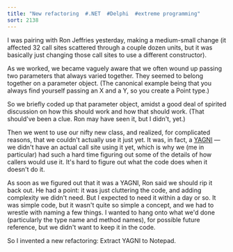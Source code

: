 ```yaml
---
title: "New refactoring  #.NET  #Delphi  #extreme programming"
sort: 2138
---
```


I was pairing with Ron Jeffries yesterday, making a medium-small change (it affected 32 call sites scattered through a couple dozen units, but it was basically just changing those call sites to use a different constructor).

As we worked, we became vaguely aware that we often wound up passing two parameters that always varied together. They seemed to belong together on a parameter object. (The canonical example being that you always find yourself passing an X and a Y, so you create a Point type.)

So we briefly coded up that parameter object, amidst a good deal of spirited discussion on how this should work and how that should work. (That should've been a clue. Ron may have seen it, but I didn't, yet.)

Then we went to use our nifty new class, and realized, for complicated reasons, that we couldn't actually use it just yet. It was, in fact, a <a href="http://c2.com/cgi/wiki?YouArentGonnaNeedIt">YAGNI</a>&nbsp;&#8212; we didn't have an actual call site using it yet, which is why we (me in particular) had such a hard time figuring out some of the details of how callers would use it. It's hard to figure out what the code does when it doesn't do it.

As soon as we figured out that it was a YAGNI, Ron said we should rip it back out. He had a point: it was just cluttering the code, and adding complexity we didn't need. But I expected to need it within a day or so. It was simple code, but it wasn't quite so simple a concept, and we had to wrestle with naming a few things. I wanted to hang onto what we'd done (particularly the type name and method names), for possible future reference, but we didn't want to keep it in the code.

So I invented a new refactoring: Extract YAGNI to Notepad.
